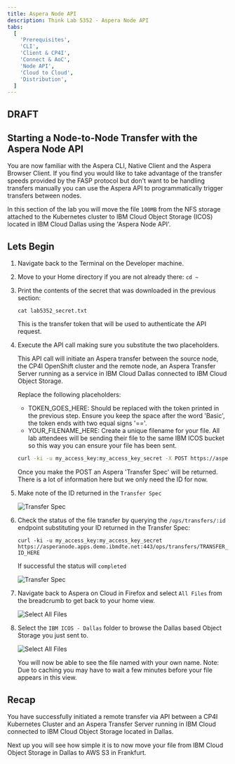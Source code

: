 ```yaml
---
title: Aspera Node API
description: Think Lab 5352 - Aspera Node API
tabs:
  [
    'Prerequisites',
    'CLI',
    'Client & CP4I',
    'Connect & AoC',
    'Node API',
    'Cloud to Cloud',
    'Distribution',
  ]
---
```



<h2 style={{color: 'red'}}>DRAFT</h2>

## Starting a Node-to-Node Transfer with the Aspera Node API

You are now familiar with the Aspera CLI, Native Client and the Aspera Browser Client. If
you find you would like to take advantage of the transfer speeds provided by the FASP
protocol but don't want to be handling transfers manually you can use the Aspera API to
programmatically trigger transfers between nodes.

In this section of the lab you will move the file `100MB` from the NFS storage attached to
the Kubernetes cluster to IBM Cloud Object Storage (ICOS) located in IBM Cloud Dallas
using the 'Aspera Node API'.

## Lets Begin

1. Navigate back to the Terminal on the Developer machine.

1. Move to your Home directory if you are not already there: `cd ~`

1. Print the contents of the secret that was downloaded in the previous section:

   `cat lab5352_secret.txt`

   This is the transfer token that will be used to authenticate the API request.

1. Execute the API call making sure you substitute the two placeholders.

   This API call will initiate an Aspera transfer between the source node, the CP4I
   OpenShift cluster and the remote node, an Aspera Transfer Server running as a service
   in IBM Cloud Dallas connected to IBM Cloud Object Storage.

   Replace the following placeholders:

   - TOKEN_GOES_HERE: Should be replaced with the token printed in the previous step.
     Ensure you keep the space after the word 'Basic', the token ends with two equal signs
     '=='.
   - YOUR_FILENAME_HERE: Create a unique filename for your file. All lab attendees will be
     sending their file to the same IBM ICOS bucket so this way you can ensure your file
     has been sent.

   ```bash
   curl -ki -u my_access_key:my_access_key_secret -X POST https://asperahsts.apps.demo.ibmdte.net:443/ops/transfers -d '{"direction": "send", "remote_host": "ats-sl-dal.aspera.io", "remote_user":"xfer","token": "Basic TOKEN_GOES_HERE","paths": [{"source" : "/100MB", "destination": "/YOUR_FILENAME_HERE"}]}'
   ```

   Once you make the POST an Aspera 'Transfer Spec' will be returned. There is a lot of
   information here but we only need the ID for now.

1. Make note of the ID returned in the `Transfer Spec`

   ![Transfer Spec](./images/api-transferspec.png)

1. Check the status of the file transfer by querying the `/ops/transfers/:id` endpoint
   substituting your ID returned in the Transfer Spec:

   `curl -ki -u my_access_key:my_access_key_secret https://asperanode.apps.demo.ibmdte.net:443/ops/transfers/TRANSFER_ID_HERE`

   If successful the status will `completed`

   ![Transfer Spec](./images/api-status.png)

1. Navigate back to Aspera on Cloud in Firefox and select `All Files` from the breadcrumb
   to get back to your home view.

   ![Select All Files](./images/api-navigate-all-files)

1. Select the `IBM ICOS - Dallas` folder to browse the Dallas based Object Storage you
   just sent to.

   ![Select All Files](./images/api-select-dallas-dir.png)

   You will now be able to see the file named with your own name. Note: Due to caching you
   may have to wait a few minutes before your file appears in this view.

## Recap

You have successfully initiated a remote transfer via API between a CP4I Kubernetes
Cluster and an Aspera Transfer Server running in IBM Cloud connected to IBM Cloud Object
Storage located in Dallas.

Next up you will see how simple it is to now move your file from IBM Cloud Object Storage
in Dallas to AWS S3 in Frankfurt.
